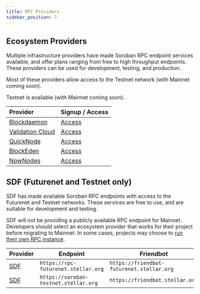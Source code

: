 ```yaml
---
title: RPC Providers
sidebar_position: 7
---
```


## Ecosystem Providers

Multiple infrastructure providers have made Soroban RPC endpoint services available, and offer plans ranging from free to high throughput endpoints. These providers can be used for development, testing, and production.

Most of these providers allow access to the Testnet network (with Mainnet coming soon).

Testnet is available (with Mainnet coming soon).

| Provider                                              | Signup / Access                                     |
| :---------------------------------------------------- | --------------------------------------------------- |
| [Blockdaemon](https://www.blockdaemon.com)            | [Access](https://www.blockdaemon.com/apply/soroban) |
| [Validation Cloud](https://validationcloud.io/)       | [Access](https://app.validationcloud.io/)           |
| [QuickNode](https://www.quicknode.com/chains/stellar) | [Access](https://www.quicknode.com/chains/stellar)  |
| [BlockEden](https://blockeden.xyz/stellar-soroban)    | [Access](https://blockeden.xyz/stellar-soroban)     |
| [NowNodes](https://nownodes.io/nodes/stellar-xlm)     | [Access](https://nownodes.io/nodes/stellar-xlm)     |

## SDF (Futurenet and Testnet only)

SDF has made available Soroban RPC endpoints with access to the Futurenet and Testnet networks. These services are free to use, and are suitable for development and testing.

SDF will not be providing a publicly available RPC endpoint for Mainnet. Developers should select an ecosystem provider that works for their project before migrating to Mainnet. In some cases, projects may choose to [run their own RPC instance](rpc.mdx#run-your-own-instance).

| Provider                      | Endpoint                              | Friendbot                                 | Network     |
| :---------------------------- | ------------------------------------- | ----------------------------------------- | ----------- |
| [SDF](http://www.stellar.org) | `https://rpc-futurenet.stellar.org`   | `https://friendbot-futurenet.stellar.org` | `Futurenet` |
| [SDF](http://www.stellar.org) | `https://soroban-testnet.stellar.org` | `https://friendbot.stellar.org`           | `Testnet`   |
